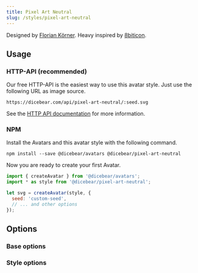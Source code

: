 ```yaml
---
title: Pixel Art Neutral
slug: /styles/pixel-art-neutral
---
```



<Examples style={style} />

Designed by <a href="https://github.com/FlorianKoerner">Florian Körner</a>. Heavy inspired by
[8biticon](https://github.com/matveyco/8biticon).

## Usage

### HTTP-API (recommended)

Our free HTTP-API is the easiest way to use this avatar style. Just use the following URL as image source.

    https://dicebear.com/api/pixel-art-neutral/:seed.svg

See the [HTTP API documentation](/docs/http-api) for more information.

### NPM

Install the Avatars and this avatar style with the following command.

    npm install --save @dicebear/avatars @dicebear/pixel-art-neutral

Now you are ready to create your first Avatar.

```js
import { createAvatar } from '@dicebear/avatars';
import * as style from '@dicebear/pixel-art-neutral';

let svg = createAvatar(style, {
  seed: 'custom-seed',
  // ... and other options
});
```

## Options

### Base options

<Options schema={coreSchema} />

### Style options

<Options schema={style.schema} />
